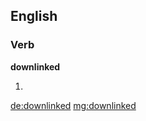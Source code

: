 ==English==

===Verb===
'''downlinked'''

# {{past of|downlink}}

[[de:downlinked]]
[[mg:downlinked]]